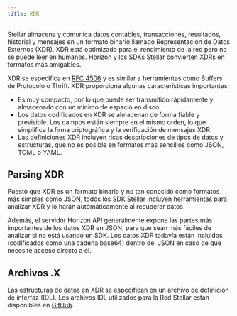 ```yaml
---
title: XDR
---
```


Stellar almacena y comunica datos contables, transacciones, resultados, historial y mensajes en un formato binario llamado Representación de Datos Externos (XDR). XDR está optimizado para el rendimiento de la red pero no se puede leer en humanos. Horizon y los SDKs Stellar convierten XDRs en formatos más amigables.

XDR se especifica en [RFC 4506](http://tools.ietf.org/html/rfc4506.html) y es similar a herramientas como Buffers de Protocolo o Thrift. XDR proporciona algunas características importantes:

- Es muy compacto, por lo que puede ser transmitido rápidamente y almacenado con un mínimo de espacio en disco.
- Los datos codificados en XDR se almacenan de forma fiable y previsible. Los campos están siempre en el mismo orden, lo que simplifica la firma criptográfica y la verificación de mensajes XDR.
- Las definiciones XDR incluyen ricas descripciones de tipos de datos y estructuras, que no es posible en formatos más sencillos como JSON, TOML o YAML.

## Parsing XDR

Puesto que XDR es un formato binario y no tan conocido como formatos más simples como JSON, todos los SDK Stellar incluyen herramientas para analizar XDR y lo harán automáticamente al recuperar datos.

Además, el servidor Horizon API generalmente expone las partes más importantes de los datos XDR en JSON, para que sean más fáciles de analizar si no está usando un SDK. Los datos XDR todavía están incluidos (codificados como una cadena base64) dentro del JSON en caso de que necesite acceso directo a él.

## Archivos .X

Las estructuras de datos en XDR se especifican en un archivo de definición de interfaz (IDL). Los archivos IDL utilizados para la Red Stellar están disponibles en [GitHub](https://github.com/stellar/stellar-core/tree/master/src/protocol-curr/xdr).
